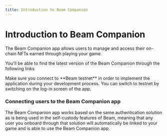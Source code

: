 ```yaml
---
title: Introduction to Beam Companion
---
```



# Introduction to Beam Companion

The Beam Companion app allows users to manage and access their on-chain NFTs earned through playing your game.

You'll be able to find the latest version of the Beam Companion through the following links

<Cards>
  <Card
    icon="🍎 "
    title="iOS"
    href="https://apps.apple.com/us/app/beam-companion/id6467641736"
  />
  <Card
    icon="🤖 "
    title="Android"
    href="https://play.google.com/store/apps/details?id=com.onbeam.companion_app"
  />
</Cards>

<Callout emoji="🛠️">
  Make sure you connect to **Beam testnet** in order to implement the application
  during your development process. You can switch to testnet by switching on the
  log-in screen of the app.
</Callout>

### Connecting users to the Beam Companion app

The Beam Companion app works based on the same authentication solution as is being used in the self-custody features of Beam, meaning that any user you onboard through that solution will automatically be linked to your game and is able to use the Beam Companion app.

